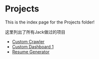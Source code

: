 # Projects

This is the index page for the Projects folder!

这里列出了所有Jack做过的项目

* [Custom Crawler](https://www.jacklearn.tech/projects/custom_crawler)
* [Custom Dashboard 1](https://www.jacklearn.tech/projects/custom_dashboard_1)
* [Resume Generator](./projects/resume_generator)
